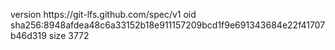 version https://git-lfs.github.com/spec/v1
oid sha256:8948afdea48c6a33152b18e911157209bcd1f9e691343684e22f41707b46d319
size 3772
